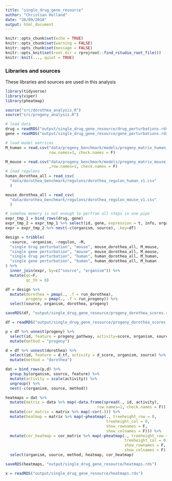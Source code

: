 ```yaml
---
title: "single_drug_gene_resource"
author: "Christian Holland"
date: "26/09/2018"
output: html_document
---
```

```r
knitr::opts_chunk$set(echo = TRUE)
knitr::opts_chunk$set(warning = FALSE)
knitr::opts_chunk$set(message = FALSE)
knitr::opts_knit$set(root.dir = rprojroot::find_rstudio_root_file())
knitr::knit(..., quiet = TRUE)
```

### Libraries and sources
These libraries and sources are used in this analysis 
```r
library(tidyverse)
library(viper)
library(pheatmap)

source("src/dorothea_analysis.R")
source("src/progeny_analysis.R")
```

```r
# load data
drug = readRDS("output/single_drug_gene_resource/drug_perturbations.rds")
gene = readRDS("output/single_drug_gene_resource/gene_perturbations.rds")

# load model matrices
M_human = read.csv("data/progeny_benchmark/models/progeny_matrix_human_v1.csv",
                   row.names=1, check.names = F)

M_mouse = read.csv("data/progeny_benchmark/models/progeny_matrix_mouse_v1.csv"
                   ,row.names=1, check.names = F)
# load regulons
human_dorothea_all = read_csv(
  "data/dorothea_benchmark/regulons/dorothea_regulon_human_v1.csv"
  )

mouse_dorothea_all = read_csv(
  "data/dorothea_benchmark/regulons/dorothea_regulon_mouse_v1.csv"
  )

# somehow memory is not enough to perfrom all steps in one pipe
expr_tmp_1 = bind_rows(drug, gene)
expr_tmp_2 = expr_tmp_1 %>% select(id, gene, expression = t, info, organism, source)
expr = expr_tmp_2 %>% nest(-c(organism, source), .key=df)

design = tribble(
  ~source, ~organism, ~regulon, ~M,
  "single drug perturbation", "mouse", mouse_dorothea_all, M_mouse,
  "single gene perturbation", "mouse", mouse_dorothea_all, M_mouse,
  "single drug perturbation", "human", human_dorothea_all, M_human,
  "single gene perturbation", "human", human_dorothea_all, M_human
) %>% 
  inner_join(expr, by=c("source", "organism")) %>%
  mutate(qc=F,
         qc_th = 0)

df = design %>% 
  mutate(dorothea = pmap(., .f = run_dorothea),
         progeny = pmap(., .f = run_progeny)) %>%
  select(source, organism, dorothea, progeny)

saveRDS(df, "output/single_drug_gene_resource/progeny_dorothea_scores.rds")
```

```r
df = readRDS("output/single_drug_gene_resource/progeny_dorothea_scores.rds")

p = df %>% unnest(progeny) %>%
  select(id, feature = progeny_pathway, activity=score, organism, source) %>%
  mutate(method = "progeny")

d = df %>% unnest(dorothea) %>%
  select(id, feature = d_tf, activity = d_score, organism, source) %>%
  mutate(method = "dorothea")

dat = bind_rows(p,d) %>%
  group_by(organism, source, feature) %>%
  mutate(activity = scale(activity)) %>%
  ungroup() %>%
  nest(-c(organism, source, method))

heatmaps = dat %>%
  mutate(matrix = data %>% map(~data.frame(spread(., id, activity), 
                                        row.names=1, check.names = F))) %>%
  mutate(cor_matrix = matrix %>% map(~cor(.))) %>%
  mutate(heatmap = matrix %>% map(~pheatmap(., treeheight_row = 0, 
                                            treeheight_col = 0, 
                                            show_rownames = F, 
                                            show_colnames = F))) %>%
  mutate(cor_heatmap = cor_matrix %>% map(~pheatmap(., treeheight_row = 0, 
                                                    treeheight_col = 0, 
                                                    show_rownames = F, 
                                                    show_colnames = F))) %>%
  select(organism, source, method, heatmap, cor_heatmap)

saveRDS(heatmaps, "output/single_drug_gene_resource/heatmaps.rds")

x = readRDS("output/single_drug_gene_resource/heatmaps.rds")
```